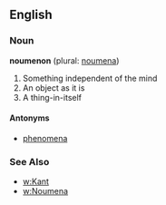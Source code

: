 ==English==

===Noun===

'''noumenon''' (plural: [[noumena]])
# Something independent of the mind
# An object as it is
# A thing-in-itself

====Antonyms====
* [[phenomena]]

=== See Also ===
* [[w:Kant]]
* [[w:Noumena]]